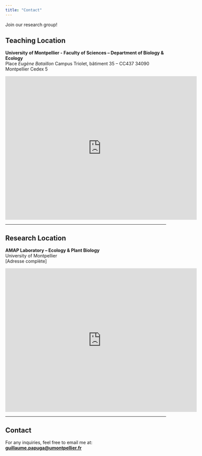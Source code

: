 ```yaml
---
title: "Contact"
---
```


Join our research group!

## Teaching Location

**University of Montpellier - Faculty of Sciences – Department of Biology & Ecology**\
Place *Eugène Bataillon* Campus Triolet, bâtiment 35 – CC437 34090 Montpellier Cedex 5

<iframe src="https://www.google.com/maps/embed?pb=!1m18!1m12!1m3!1d11595.734426470004!2d3.856072822928062!3d43.63429835452544!2m3!1f0!2f0!3f0!3m2!1i1024!2i768!4f13.1!3m3!1m2!1s0x12b6aeddd60db897%3A0x54963133f990676b!2sPlace%20Eugene%20Bataillon%20Montpellier!5e0!3m2!1sfr!2sfr!4v1757087281179!5m2!1sfr!2sfr" width="600" height="450" style="border:0;" allowfullscreen loading="lazy">

</iframe>

------------------------------------------------------------------------

## Research Location

**AMAP Laboratory – Ecology & Plant Biology**\
University of Montpellier\
\[Adresse complète\]

<iframe src="https://www.google.com/maps/embed?pb=!1m18!1m12!1m3!1d14359.483493087871!2d3.8532589705740965!3d43.64900144156467!2m3!1f0!2f0!3f0!3m2!1i1024!2i768!4f13.1!3m3!1m2!1s0x12b6a92ba71c0e9f%3A0xb460da8a8790e7e2!2sUMR%20AMAP!5e0!3m2!1sfr!2sfr!4v1757087324526!5m2!1sfr!2sfr" width="600" height="450" style="border:0;" allowfullscreen loading="lazy">

</iframe>

------------------------------------------------------------------------

## Contact

For any inquiries, feel free to email me at:\
[**guillaume.papuga\@umontpellier.fr**](mailto:guillaume.papuga@umontpellier.fr)
